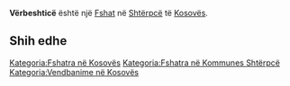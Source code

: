{{Fshat në Kosovës
 | Emri                = Vërbeshticë
| sqi_N_name = Vërbeshticë
| sqi_N_FULL_NAME_RO = Vërbeshticë
| sqi_N_FULL_NAME_ND_RO = Verbeshtice
| sqi_N_SORT_NAME_RG = VERBESHTICE
| sqi_N_FULL_NAME_RG = Vërbeshticë
| sqi_N_FULL_NAME_ND_RG = Verbeshtice
| sqi_V_name = Verbeshticë
| sqi_V_FULL_NAME_RO = Verbeshticë Vrebishticë
| sqi_V_FULL_NAME_ND_RO = Verbeshtice Vrebishtice
| sqi_V_SORT_NAME_RG = VERBESHTICE VREBISHTICE
| sqi_V_FULL_NAME_RG = Verbeshticë Vrebishticë
| sqi_V_FULL_NAME_ND_RG = Verbeshtice Vrebishtice
| srp_N_name = Vrbeštica
| srp_N_FULL_NAME_RO = Vrbeštica
| srp_N_FULL_NAME_ND_RO = Vrbestica
| srp_N_SORT_NAME_RG = VRBESTICA
| srp_N_FULL_NAME_RG = Vrbeštica
| srp_N_FULL_NAME_ND_RG = Vrbestica
| srp_NS_name = Врбештица
| srp_NS_FULL_NAME_RO = Врбештица
| srp_NS_FULL_NAME_ND_RO = Врбештица
| srp_NS_SORT_NAME_RG = ВРБЕШТИЦА
| srp_NS_FULL_NAME_RG = Врбештица
| srp_NS_FULL_NAME_ND_RG = Врбештица

 | Emri (Rasa dhanore) = 
 | Figura              = 
 | Shteti              = Kosovo
 | Komuna              = Shtërpcë
 | Kodi postar         = 
 | Sipërfaqja          = 

 | Popullsia           = 

 | Regj. i popullsisë  = 
 | Dend. e popullsisë  = 
 | Faqja zyrtare       = 
 <!--- Koordinatat ----> 
 | Gjerësia            = 42.236667
 | Gjatësia            = 20.978889
 | Lartësia            = 
}}
'''Vërbeshticë''' është një [[Fshat]] në [[Shtërpcë]] të [[Kosovës]].

<!-- == Gjeografia == -->
<!-- == Historia == -->
<!-- == Demografia == -->
== Shih edhe ==
{{Komuna Shtërpcë}}
{{Kosovo-Administrata-Cung}}

[[Kategoria:Fshatra në Kosovës]]
[[Kategoria:Fshatra në Kommunes Shtërpcë]]
[[Kategoria:Vendbanime në Kosovës]]